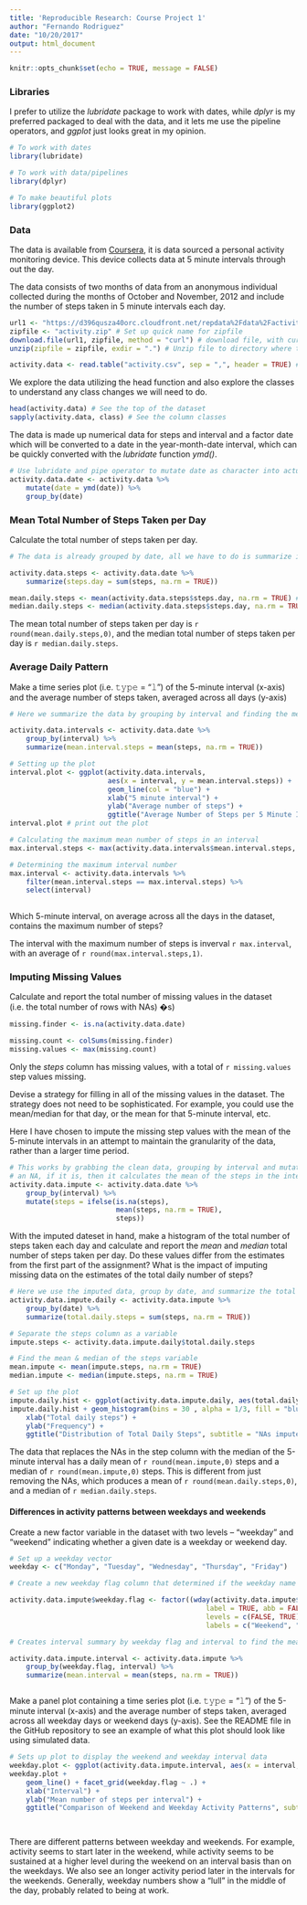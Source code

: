 ```yaml
---
title: 'Reproducible Research: Course Project 1'
author: "Fernando Rodriguez"
date: "10/20/2017"
output: html_document
---
```


```r
knitr::opts_chunk$set(echo = TRUE, message = FALSE)
```

### Libraries

I prefer to utilize the *lubridate* package to work with dates, while *dplyr* is my preferred packaged to deal with the data, and it lets me use the pipeline operators, and *ggplot* just looks great in my opinion.

```r
# To work with dates
library(lubridate)

# To work with data/pipelines
library(dplyr)

# To make beautiful plots
library(ggplot2)

```

### Data

The data is available from [Coursera](https://d396qusza40orc.cloudfront.net/repdata%2Fdata%2Factivity.zip), it is data sourced a personal activity monitoring device. This device collects data at 5 minute intervals through out the day. 

The data consists of two months of data from an anonymous individual collected during the months of October and November, 2012 and include the number of steps taken in 5 minute intervals each day.


```r
url1 <- "https://d396qusza40orc.cloudfront.net/repdata%2Fdata%2Factivity.zip" # Set up quick name for data url
zipfile <- "activity.zip" # Set up quick name for zipfile
download.file(url1, zipfile, method = "curl") # download file, with curl method since I'm on a mac
unzip(zipfile = zipfile, exdir = ".") # Unzip file to directory where the file was downloaded

activity.data <- read.table("activity.csv", sep = ",", header = TRUE) # Read in the data as csv, with headers

```

We explore the data utilizing the head function and also explore the classes to understand any class changes we will need to do.

```r
head(activity.data) # See the top of the dataset
sapply(activity.data, class) # See the column classes
```

The data is made up numerical data for steps and interval and a factor date which will be converted to a date in the year-month-date interval, which can be quickly converted with the *lubridate* function *ymd()*.

```r
# Use lubridate and pipe operator to mutate date as character into actual dates, and then group dataset by date
activity.data.date <- activity.data %>%
    mutate(date = ymd(date)) %>% 
    group_by(date)

```

### Mean Total Number of Steps Taken per Day

Calculate the total number of steps taken per day.

```r
# The data is already grouped by date, all we have to do is summarize it by adding up all the steps per day

activity.data.steps <- activity.data.date %>% 
    summarize(steps.day = sum(steps, na.rm = TRUE))

mean.daily.steps <- mean(activity.data.steps$steps.day, na.rm = TRUE) # Find the mean of the daily counts
median.daily.steps <- median(activity.data.steps$steps.day, na.rm = TRUE) # Find the median of the daily counts

```


The mean total number of steps taken per day is `r round(mean.daily.steps,0)`, and the median total number of steps taken per day is `r median.daily.steps`.

### Average Daily Pattern

Make a time series plot (i.e. 𝚝𝚢𝚙𝚎 = "𝚕") of the 5-minute interval (x-axis) and the average number of steps taken, averaged across all days (y-axis)

```r

# Here we summarize the data by grouping by interval and finding the mean number of steps taken per interval

activity.data.intervals <- activity.data.date %>% 
    group_by(interval) %>%
    summarize(mean.interval.steps = mean(steps, na.rm = TRUE))

# Setting up the plot
interval.plot <- ggplot(activity.data.intervals, 
                        aes(x = interval, y = mean.interval.steps)) + 
                        geom_line(col = "blue") +
                        xlab("5 minute interval") +
                        ylab("Average number of steps") +
                        ggtitle("Average Number of Steps per 5 Minute Interval")
interval.plot # print out the plot

# Calculating the maximum mean number of steps in an interval
max.interval.steps <- max(activity.data.intervals$mean.interval.steps, na.rm = TRUE)

# Determining the maximum interval number 
max.interval <- activity.data.intervals %>%
    filter(mean.interval.steps == max.interval.steps) %>%
    select(interval)
    
```
Which 5-minute interval, on average across all the days in the dataset, contains the maximum number of steps?

The interval with the maximum number of steps is inverval `r max.interval`, with an average of `r round(max.interval.steps,1)`. 


### Imputing Missing Values

Calculate and report the total number of missing values in the dataset (i.e. the total number of rows with NAs)
�s)
```r

missing.finder <- is.na(activity.data.date)

missing.count <- colSums(missing.finder)
missing.values <- max(missing.count)

```

Only the *steps* column has missing values, with a total of `r missing.values` step values missing.


Devise a strategy for filling in all of the missing values in the dataset. The strategy does not need to be sophisticated. For example, you could use the mean/median for that day, or the mean for that 5-minute interval, etc.

Here I have chosen to impute the missing step values with the mean of the 5-minute intervals in an attempt to maintain the granularity of the data, rather than a larger time period.

```r

# This works by grabbing the clean data, grouping by interval and mutatng the steps column, looking at if it is
# an NA, if it is, then it calculates the mean of the steps in the interval, and if not, leaves it alone
activity.data.impute <- activity.data.date %>% 
    group_by(interval) %>% 
    mutate(steps = ifelse(is.na(steps), 
                          mean(steps, na.rm = TRUE), 
                          steps))

```

With the imputed dateset in hand, make a histogram of the total number of steps taken each day and calculate and report the *mean* and *median* total number of steps taken per day. Do these values differ from the estimates from the first part of the assignment? What is the impact of imputing missing data on the estimates of the total daily number of steps?

```r

# Here we use the imputed data, group by date, and summarize the total number of daily steps
activity.data.impute.daily <- activity.data.impute %>%
    group_by(date) %>%
    summarize(total.daily.steps = sum(steps, na.rm = TRUE))

# Separate the steps column as a variable
impute.steps <- activity.data.impute.daily$total.daily.steps

# Find the mean & median of the steps variable
mean.impute <- mean(impute.steps, na.rm = TRUE)
median.impute <- median(impute.steps, na.rm = TRUE)

# Set up the plot
impute.daily.hist <- ggplot(activity.data.impute.daily, aes(total.daily.steps)) 
impute.daily.hist + geom_histogram(bins = 30 , alpha = 1/3, fill = "blue") +
    xlab("Total daily steps") +
    ylab("Frequency") +
    ggtitle("Distribution of Total Daily Steps", subtitle = "NAs imputed with 5-minute mean")

```

The data that replaces the NAs in the step column with the median of the 5-minute interval has a daily mean of `r round(mean.impute,0)` steps and a median of `r round(mean.impute,0)` steps.  This is different from just removing the NAs, which produces a mean of `r round(mean.daily.steps,0)`, and a median of `r median.daily.steps`.


#### Differences in activity patterns between weekdays and weekends

Create a new factor variable in the dataset with two levels – “weekday” and “weekend” indicating whether a given date is a weekday or weekend day.


```r
# Set up a weekday vector
weekday <- c("Monday", "Tuesday", "Wednesday", "Thursday", "Friday")

# Create a new weekday flag column that determined if the weekday name from the date information is within the weekday vector, if true, it writes "Weekday", if false, it writes "Weekend"

activity.data.impute$weekday.flag <- factor((wday(activity.data.impute$date, 
                                                label = TRUE, abb = FALSE) %in% weekday),
                                                levels = c(FALSE, TRUE), 
                                                labels = c("Weekend", "Weekday"))

# Creates interval summary by weekday flag and interval to find the mean number of steps per interval in weekend and weekday periods

activity.data.impute.interval <- activity.data.impute %>%
    group_by(weekday.flag, interval) %>%
    summarize(mean.interval = mean(steps, na.rm = TRUE))



```

Make a panel plot containing a time series plot (i.e. 𝚝𝚢𝚙𝚎 = "𝚕") of the 5-minute interval (x-axis) and the average number of steps taken, averaged across all weekday days or weekend days (y-axis). See the README file in the GitHub repository to see an example of what this plot should look like using simulated data.

```r

# Sets up plot to display the weekend and weekday interval data
weekday.plot <- ggplot(activity.data.impute.interval, aes(x = interval, y = mean.interval))
weekday.plot + 
    geom_line() + facet_grid(weekday.flag ~ .) +
    xlab("Interval") +
    ylab("Mean number of steps per interval") +
    ggtitle("Comparison of Weekend and Weekday Activity Patterns", subtitle = "NAs imputed with 5-minute mean")

    

```

There are different patterns between weekday and weekends.  For example, activity seems to start later in the weekend, while activity seems to be sustained at a higher level during the weekend on an interval basis than on the weekdays.  We also see an longer activity period later in the intervals for the weekends.  Generally, weekday numbers show a "lull" in the middle of the day, probably related to being at work.